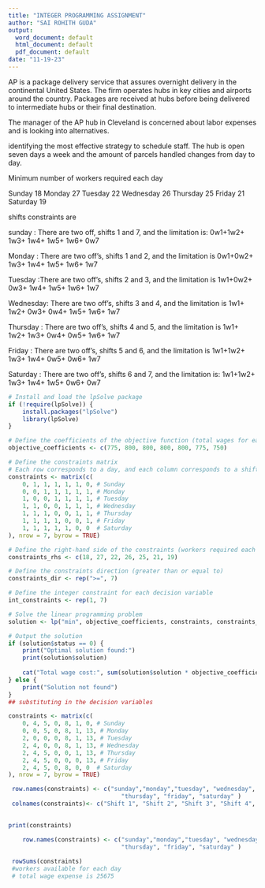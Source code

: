 ---
title: "INTEGER PROGRAMMING ASSIGNMENT"
author: "SAI ROHITH GUDA"
output:
  word_document: default
  html_document: default
  pdf_document: default
date: "11-19-23"
---
AP is a package delivery service that assures overnight delivery in the continental United States.
The firm operates hubs in key cities and airports around the country. Packages are received at hubs before being delivered to intermediate hubs or their final destination.

The manager of the AP hub in Cleveland is concerned about labor expenses and is looking into alternatives.

identifying the most effective strategy to schedule staff. The hub is open seven days a week and the amount of parcels handled changes from day to day.

Minimum number of workers required each day

Sunday 18 
Monday 27 
Tuesday 22
Wednesday 26
Thursday 25
Friday 21 
Saturday 19

shifts constraints are 

sunday : There are two  off, shifts 1 and 7, and the limitation is:
0w1+1w2+ 1w3+ 1w4+ 1w5+ 1w6+ 0w7


Monday : There are two  off's, shifts 1 and 2, and the limitation is
0w1+0w2+ 1w3+ 1w4+ 1w5+ 1w6+ 1w7

Tuesday :There are two  off's, shifts 2 and 3, and the limitation is
1w1+0w2+ 0w3+ 1w4+ 1w5+ 1w6+ 1w7

Wednesday: There are two  off's, shifts 3 and 4, and the limitation is
1w1+ 1w2+ 0w3+ 0w4+ 1w5+ 1w6+ 1w7

Thursday : There are two  off's, shifts 4 and 5, and the limitation is
1w1+ 1w2+ 1w3+ 0w4+ 0w5+ 1w6+ 1w7

Friday : There are two  off's, shifts 5 and 6, and the limitation is
1w1+1w2+ 1w3+ 1w4+ 0w5+ 0w6+ 1w7

Saturday : There are two  off's, shifts 6 and 7, and the limitation is:
1w1+1w2+ 1w3+ 1w4+ 1w5+ 0w6+ 0w7


```{r}
# Install and load the lpSolve package
if (!require(lpSolve)) {
    install.packages("lpSolve")
    library(lpSolve)
}

# Define the coefficients of the objective function (total wages for each shift)
objective_coefficients <- c(775, 800, 800, 800, 800, 775, 750)

# Define the constraints matrix
# Each row corresponds to a day, and each column corresponds to a shift
constraints <- matrix(c(
    0, 1, 1, 1, 1, 1, 0, # Sunday
    0, 0, 1, 1, 1, 1, 1, # Monday
    1, 0, 0, 1, 1, 1, 1, # Tuesday
    1, 1, 0, 0, 1, 1, 1, # Wednesday
    1, 1, 1, 0, 0, 1, 1, # Thursday
    1, 1, 1, 1, 0, 0, 1, # Friday
    1, 1, 1, 1, 1, 0, 0  # Saturday
), nrow = 7, byrow = TRUE)

# Define the right-hand side of the constraints (workers required each day)
constraints_rhs <- c(18, 27, 22, 26, 25, 21, 19)

# Define the constraints direction (greater than or equal to)
constraints_dir <- rep(">=", 7)

# Define the integer constraint for each decision variable
int_constraints <- rep(1, 7)

# Solve the linear programming problem
solution <- lp("min", objective_coefficients, constraints, constraints_dir, constraints_rhs, all.int = TRUE)

# Output the solution
if (solution$status == 0) {
    print("Optimal solution found:")
    print(solution$solution)
    
    cat("Total wage cost:", sum(solution$solution * objective_coefficients), "\n")
} else {
    print("Solution not found")
}
## substituting in the decision variables

```
```{r}

 
    
constraints <- matrix(c(
    0, 4, 5, 0, 8, 1, 0, # Sunday
    0, 0, 5, 0, 8, 1, 13, # Monday
    2, 0, 0, 0, 8, 1, 13, # Tuesday
    2, 4, 0, 0, 8, 1, 13, # Wednesday
    2, 4, 5, 0, 0, 1, 13, # Thursday
    2, 4, 5, 0, 0, 0, 13, # Friday
    2, 4, 5, 0, 8, 0, 0  # Saturday
), nrow = 7, byrow = TRUE)

 row.names(constraints) <- c("sunday","monday","tuesday", "wednesday",
                                "thursday", "friday", "saturday" )
 colnames(constraints)<- c("Shift 1", "Shift 2", "Shift 3", "Shift 4", "Shift 5", "Shift 6", "Shift 7")

    
print(constraints)
```



```{r}

    row.names(constraints) <- c("sunday","monday","tuesday", "wednesday",
                                "thursday", "friday", "saturday" )
    
 rowSums(constraints)
 #workers available for each day
 # total wage expense is 25675

```
